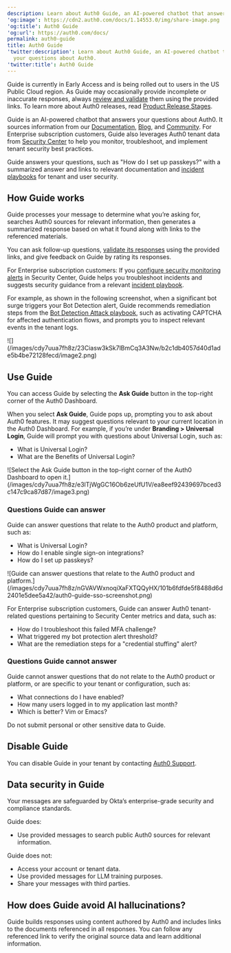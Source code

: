 ```yaml
---
description: Learn about Auth0 Guide, an AI-powered chatbot that answers your questions about Auth0.
'og:image': https://cdn2.auth0.com/docs/1.14553.0/img/share-image.png
'og:title': Auth0 Guide
'og:url': https://auth0.com/docs/
permalink: auth0-guide
title: Auth0 Guide
'twitter:description': Learn about Auth0 Guide, an AI-powered chatbot that answers
  your questions about Auth0.
'twitter:title': Auth0 Guide
---
```

<Callout icon="file-lines" color="#0EA5E9" iconType="regular">

Guide is currently in Early Access and is being rolled out to users in the US Public Cloud region. As Guide may occasionally provide incomplete or inaccurate responses, always [review and validate](#how-does-guide-avoid-ai-hallucinations%3F) them using the provided links. To learn more about Auth0 releases, read [Product Release Stages](/troubleshoot/product-lifecycle/product-release-stages).

</Callout>

Guide is an AI-powered chatbot that answers your questions about Auth0. It sources information from our [Documentation](https://auth0.com/docs), [Blog](https://auth0.com/blog), and [Community](http://community.auth0.com). For Enterprise subscription customers, Guide also leverages Auth0 tenant data from [Security Center](/secure/security-center) to help you monitor, troubleshoot, and implement tenant security best practices.

Guide answers your questions, such as "How do I set up passkeys?" with a summarized answer and links to relevant documentation and [incident playbooks](/secure/attack-protection/playbooks) for tenant and user security.

## How Guide works

Guide processes your message to determine what you’re asking for, searches Auth0 sources for relevant information, then generates a summarized response based on what it found along with links to the referenced materials.

You can ask follow-up questions, [validate its responses](#how-does-guide-avoid-ai-hallucinations%3F) using the provided links, and give feedback on Guide by rating its responses.

For Enterprise subscription customers: If you [configure security monitoring alerts](/secure/security-center/security-alerts) in Security Center, Guide helps you troubleshoot incidents and suggests security guidance from a relevant [incident playbook](/secure/attack-protection/playbooks).

For example, as shown in the following screenshot, when a significant bot surge triggers your <Tooltip tip="Bot Detection: Form of attack protection in which Auth0 blocks suspected bot traffic by enabling a CAPTCHA during the login process." cta="View Glossary" href="/glossary?term=Bot+Detection">Bot Detection</Tooltip> alert, Guide recommends remediation steps from the [Bot Detection Attack playbook](/secure/attack-protection/playbooks/bot-detection-playbook), such as activating CAPTCHA for affected authentication flows, and prompts you to inspect relevant events in the tenant logs.

<Frame>![](/images/cdy7uua7fh8z/23Ciasw3kSk7lBmCq3A3Nw/b2c1db4057d40d1ade5b4be72128fecd/image2.png)</Frame>

## Use Guide

You can access Guide by selecting the **Ask Guide** button in the top-right corner of the <Tooltip tip="Auth0 Dashboard: Auth0's main product to configure your services." cta="View Glossary" href="/glossary?term=Auth0+Dashboard">Auth0 Dashboard</Tooltip>.

When you select **Ask Guide**, Guide pops up, prompting you to ask about Auth0 features. It may suggest questions relevant to your current location in the Auth0 Dashboard. For example, if you’re under **Branding > <Tooltip tip="Universal Login: Your application redirects to Universal Login, hosted on Auth0's Authorization Server, to verify a user's identity." cta="View Glossary" href="/glossary?term=Universal+Login">Universal Login</Tooltip>**, Guide will prompt you with questions about Universal Login, such as:

* What is Universal Login?
* What are the Benefits of Universal Login?

<Frame>![Select the Ask Guide button in the top-right corner of the Auth0 Dashboard to open it.](/images/cdy7uua7fh8z/e3lTjWgGC16Ob6zeUfU1V/ea8eef92439697bced3c147c9ca87d87/image3.png)</Frame>

### Questions Guide can answer

Guide can answer questions that relate to the Auth0 product and platform, such as:

* What is Universal Login?
* How do I enable <Tooltip tip="Single Sign-On (SSO): Service that, after a user logs into one applicaton, automatically logs that user in to other applications." cta="View Glossary" href="/glossary?term=single+sign-on">single sign-on</Tooltip> integrations?
* How do I set up passkeys?

<Frame>![Guide can answer questions that relate to the Auth0 product and platform.](/images/cdy7uua7fh8z/nGVAVWxnoqiXaFXTQQyHX/101b6fdfde5f8488d6d2401e5dee5a42/auth0-guide-sso-screenshot.png)</Frame>

For Enterprise subscription customers, Guide can answer Auth0 tenant-related questions pertaining to Security Center metrics and data, such as:

* How do I troubleshoot this failed <Tooltip tip="Multi-factor authentication (MFA): User authentication process that uses a factor in addition to username and password such as a code via SMS." cta="View Glossary" href="/glossary?term=MFA">MFA</Tooltip> challenge?
* What triggered my bot protection alert threshold?
* What are the remediation steps for a "credential stuffing" alert?

### Questions Guide cannot answer

Guide cannot answer questions that do not relate to the Auth0 product or platform, or are specific to your tenant or configuration, such as:

* What connections do I have enabled?
* How many users logged in to my application last month?
* Which is better? Vim or Emacs?

<Warning>

Do not submit personal or other sensitive data to Guide.

</Warning>

## Disable Guide

You can disable Guide in your tenant by contacting [Auth0 Support](https://support.auth0.com/).

## Data security in Guide

Your messages are safeguarded by Okta’s enterprise-grade security and compliance standards.

Guide does:

* Use provided messages to search public Auth0 sources for relevant information.

Guide does not:

* Access your account or tenant data.
* Use provided messages for LLM training purposes.
* Share your messages with third parties.

## How does Guide avoid AI hallucinations?

Guide builds responses using content authored by Auth0 and includes links to the documents referenced in all responses. You can follow any referenced link to verify the original source data and learn additional information.